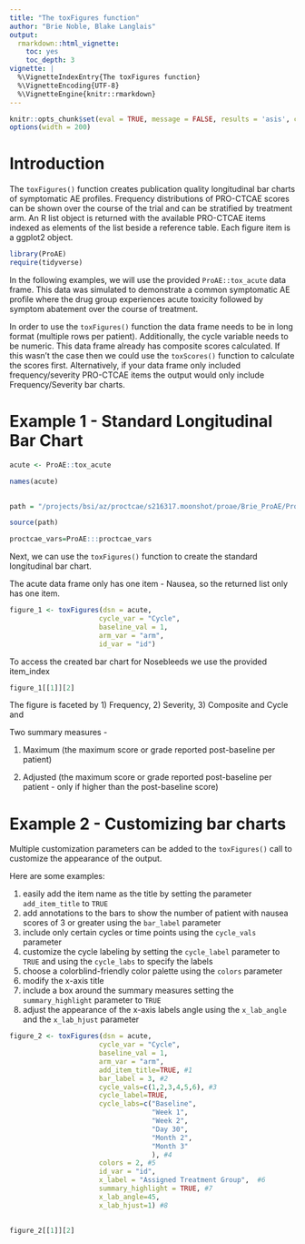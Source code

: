 ```yaml
---
title: "The toxFigures function"
author: "Brie Noble, Blake Langlais"
output:
  rmarkdown::html_vignette:
    toc: yes
    toc_depth: 3
vignette: |
  %\VignetteIndexEntry{The toxFigures function}
  %\VignetteEncoding{UTF-8}
  %\VignetteEngine{knitr::rmarkdown}
---
```


```r

knitr::opts_chunk$set(eval = TRUE, message = FALSE, results = 'asis', comment='')
options(width = 200)

```

# Introduction

The `toxFigures()` function creates publication quality longitudinal bar charts of symptomatic AE profiles. Frequency distributions of PRO-CTCAE scores can be shown over the course of the trial and can be stratified by treatment arm. An R list object is returned with the available PRO-CTCAE items indexed as elements of the list beside a reference table. Each figure item is a ggplot2 object. 

```r
library(ProAE)
require(tidyverse)
```

In the following examples, we will use the provided `ProAE::tox_acute` data frame. This data was simulated to demonstrate a common symptomatic AE profile where the drug group experiences acute toxicity followed by symptom abatement over the course of treatment.

In order to use the `toxFigures()` function the data frame needs to be in long format (multiple rows per patient). Additionally, the cycle variable needs to be numeric. This data frame already has composite scores calculated. If this wasn't the case then we could use the `toxScores()` function to calculate the scores first. Alternatively, if your data frame only included frequency/severity PRO-CTCAE items the output would only include Frequency/Severity bar charts.

# Example 1 - Standard Longitudinal Bar Chart

```r

acute <- ProAE::tox_acute

names(acute)
  
```

```r

path = "/projects/bsi/az/proctcae/s216317.moonshot/proae/Brie_ProAE/ProAE/R/toxFigures.R"

source(path)

proctcae_vars=ProAE:::proctcae_vars

```


Next, we can use the `toxFigures()` function to create the standard longitudinal bar chart.

The acute data frame only has one item - Nausea, so the returned list only has one item.

```r

figure_1 <- toxFigures(dsn = acute,
                      cycle_var = "Cycle",
                      baseline_val = 1,
                      arm_var = "arm",
                      id_var = "id")

```

To access the created bar chart for Nosebleeds we use the provided item_index

```r

figure_1[[1]][2]

```

The figure is faceted by 1) Frequency, 2) Severity, 3) Composite and Cycle and

Two summary measures -

1) Maximum (the maximum score or grade reported post-baseline per patient)

2) Adjusted (the maximum score or grade reported post-baseline per patient - only if higher than the post-baseline score)

# Example 2 - Customizing bar charts

Multiple customization parameters can be added to the `toxFigures()` call to customize the appearance of the output.

Here are some examples:

1)  easily add the item name as the title by setting the parameter `add_item_title` to `TRUE`
2)  add annotations to the bars to show the number of patient with nausea scores of 3 or greater using the `bar_label` parameter
3)  include only certain cycles or time points using the `cycle_vals` parameter
4)  customize the cycle labeling by setting the `cycle_label` parameter to `TRUE` and using the `cycle_labs` to specify the labels
5)  choose a colorblind-friendly color palette using the `colors` parameter
6)  modify the x-axis title
7)  include a box around the summary measures setting the `summary_highlight` parameter to `TRUE`
8)  adjust the appearance of the x-axis labels angle using the `x_lab_angle` 
and the `x_lab_hjust` parameter

```r

figure_2 <- toxFigures(dsn = acute,
                      cycle_var = "Cycle",
                      baseline_val = 1,
                      arm_var = "arm",
                      add_item_title=TRUE, #1
                      bar_label = 3, #2
                      cycle_vals=c(1,2,3,4,5,6), #3
                      cycle_label=TRUE,
                      cycle_labs=c("Baseline",
                                   "Week 1",
                                   "Week 2",
                                   "Day 30",
                                   "Month 2",
                                   "Month 3"
                                   ), #4
                      colors = 2, #5
                      id_var = "id",
                      x_label = "Assigned Treatment Group",  #6
                      summary_highlight = TRUE, #7
                      x_lab_angle=45,
                      x_lab_hjust=1) #8
           

```

```r

figure_2[[1]][2]

```

